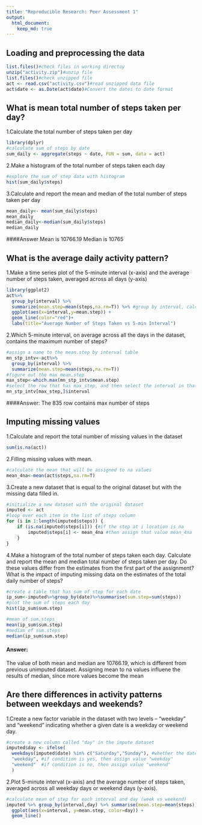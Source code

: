 ```yaml
---
title: "Reproducible Research: Peer Assessment 1"
output: 
  html_document:
    keep_md: true
---
```



## Loading and preprocessing the data
```r
list.files()#check files in working directoy
unzip("activity.zip")#unzip file
list.files()#check unzipped file
act <- read.csv("activity.csv")#read unzipped data file
act$date <- as.Date(act$date)#Convert the dates to date format
```


## What is mean total number of steps taken per day?

1.Calculate the total number of steps taken per day

```r
library(dplyr)
#calculate sum of steps by date
sum_daily <- aggregate(steps ~ date, FUN = sum, data = act)
```

2.Make a histogram of the total number of steps taken each day

```r
#explore the sum of step data with histogram
hist(sum_daily$steps)
```

3.Calculate and report the mean and median of the total number of steps taken per day

```r
mean_daily<- mean(sum_daily$steps)
mean_daily
median_daily<-median(sum_daily$steps)
median_daily
```

####Answer
Mean is 10766.19
Median is 10765


## What is the average daily activity pattern?

1.Make a time series plot of the 5-minute interval (x-axis) and the average number of steps taken, averaged across all days (y-axis)

```r
library(ggplot2)
act%>% 
  group_by(interval) %>%
  summarize(mean.step=mean(steps,na.rm=T)) %>% #group by interval, calculate the mean for each group (removed NA)
  ggplot(aes(x=interval,y=mean.step)) + 
  geom_line(color="red")+
  labs(title="Average Number of Steps Taken vs 5-min Interval")
```


2.Which 5-minute interval, on average across all the days in the dataset, contains the maximum number of steps?

```r
#assign a name to the mean.step by interval table
mn_stp_intv<-act%>% 
  group_by(interval) %>%
  summarize(mean.step=mean(steps,na.rm=T)) 
#figure out the max mean.step
max_step<-which.max(mn_stp_intv$mean.step)
#select the row that has max_step, and then select the interval in that row
mn_stp_intv[max_step,]$interval
```

####Answer:
The 835 row contains max number of steps


## Imputing missing values
1.Calculate and report the total number of missing values in the dataset

```r
sum(is.na(act))
```

2.Filling missing values with mean.

```r
#calculate the mean that will be assigned to na values
mean_4na<-mean(act$steps,na.rm=T)
```

3.Create a new dataset that is equal to the original dataset but with the missing data filled in.

```r
#initialize a new dataset with the original dataset
imputed <- act
#loop over each item in the list of steps column
for (i in 1:length(imputed$steps)) {
    if (is.na(imputed$steps[i])) {#if the step at i location is na
        imputed$steps[i] <- mean_4na #then assign that value mean_4na
    }
}
```

4.Make a histogram of the total number of steps taken each day. Calculate and report the mean and median total number of steps taken per day. Do these values differ from the estimates from the first part of the assignment? What is the impact of imputing missing data on the estimates of the total daily number of steps?

```r
#create a table that has sum of step for each date
ip_sum<-imputed%>%group_by(date)%>%summarise(sum.step=sum(steps))
#plot the sum of steps each day
hist(ip_sum$sum.step)

#mean of sum.steps
mean(ip_sum$sum.step)
#median of sum.steps
median(ip_sum$sum.step)
```

#### Answer: 
The value of both mean and median are 10766.19, which is different from previous unimputed dataset.
Assigning mean to na values influene the results of median, since more values become the mean


## Are there differences in activity patterns between weekdays and weekends?

1.Create a new factor variable in the dataset with two levels – “weekday” and “weekend” indicating whether a given date is a weekday or weekend day.

```r
#create a new column called "day" in the impute dataset
imputed$day <- ifelse(
  weekdays(imputed$date) %in% c("Saturday","Sunday"), #whether the date is sat or sunday
  "weekday", #if condition is yes, then assign value "weekday"
  "weekend"  #if condition is no, then assign value "weekend"
  )
```

2.Plot 5-minute interval (x-axis) and the average number of steps taken, averaged across all weekday days or weekend days (y-axis). 

```r
#calculate mean of step for each interval and day (week vs weekend)
imputed %>% group_by(interval,day) %>% summarise(mean.step=mean(steps))%>%
  ggplot(aes(x=interval, y=mean.step, color=day)) + 
  geom_line() 
```

